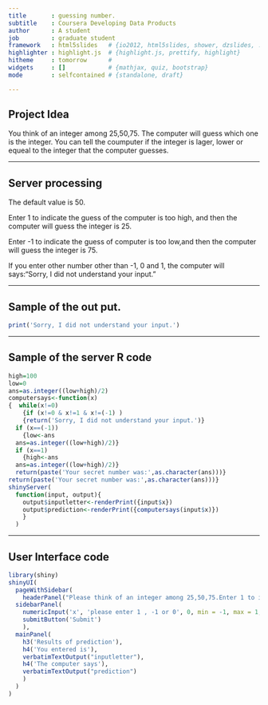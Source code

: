```yaml
---
title       : guessing number.
subtitle    : Coursera Developing Data Products
author      : A student 
job         : graduate student
framework   : html5slides   # {io2012, html5slides, shower, dzslides, ...}
highlighter : highlight.js  # {highlight.js, prettify, highlight}
hitheme     : tomorrow      # 
widgets     : []            # {mathjax, quiz, bootstrap}
mode        : selfcontained # {standalone, draft}

---
```


## Project Idea
You think of an integer among 25,50,75. 
The computer will guess which one is the integer.
You can tell the coumputer if the integer is lager, lower or equeal to the integer that the computer guesses.

---

## Server processing
The default value is 50.

Enter 1 to indicate the guess of the computer is too high, and then the computer will guess the integer is 25.


Enter -1 to indicate the guess of computer is too low,and then the computer will guess the integer is 75.

If you enter other number other than -1, 0 and 1, the computer will says:"Sorry, I did not understand your input."

---

## Sample of the out put.

```r
print('Sorry, I did not understand your input.')
```

---

## Sample of the server R code
```r
high=100
low=0
ans=as.integer((low+high)/2) 
computersays<-function(x) 
{  while(x!=0)
    {if (x!=0 & x!=1 & x!=(-1) )
    {return('Sorry, I did not understand your input.')}
  if (x==(-1))
    {low<-ans
  ans=as.integer((low+high)/2)}
  if (x==1)
    {high<-ans
  ans=as.integer((low+high)/2)}
  return(paste('Your secret number was:',as.character(ans)))}
return(paste('Your secret number was:',as.character(ans)))}
shinyServer(
  function(input, output){
    output$inputletter<-renderPrint({input$x})
    output$prediction<-renderPrint({computersays(input$x)})
    }
  )
```


---
## User Interface code
```r
library(shiny)
shinyUI(
  pageWithSidebar(
    headerPanel("Please think of an integer among 25,50,75.Enter 1 to indicate the guess of the computer is too high. Enter -1 to indicate the guess of computer is too low. Enter 0 to indicate the guess of computer is correctly."),
  sidebarPanel(
    numericInput('x', 'please enter 1 , -1 or 0', 0, min = -1, max = 1, step = 100000),
    submitButton('Submit')
    ),
  mainPanel(
    h3('Results of prediction'),
    h4('You entered is'),
    verbatimTextOutput("inputletter"),
    h4('The computer says'),
    verbatimTextOutput("prediction")
    )
  )
)
 
```

